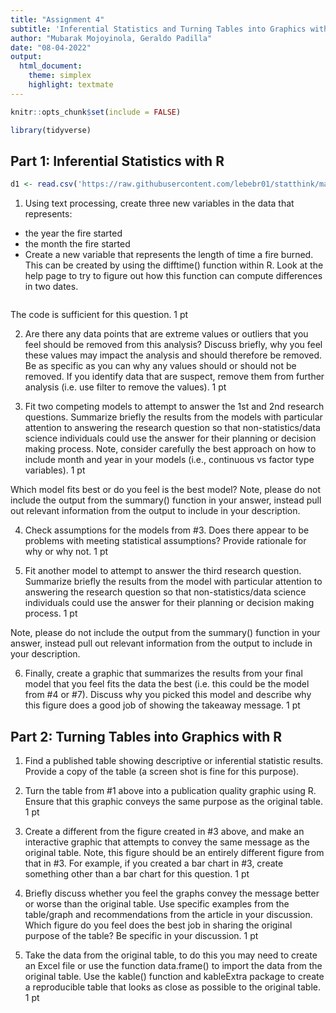 ```yaml
---
title: "Assignment 4"
subtitle: 'Inferential Statistics and Turning Tables into Graphics with R'
author: "Mubarak Mojoyinola, Geraldo Padilla"
date: "08-04-2022"
output:
  html_document:
    theme: simplex
    highlight: textmate
---
```


```r
knitr::opts_chunk$set(include = FALSE)
```

```r
library(tidyverse)
```

## Part 1: Inferential Statistics with R

```r
d1 <- read.csv('https://raw.githubusercontent.com/lebebr01/statthink/main/data-raw/cal-fire-9-10-2020.csv')
```

1. Using text processing, create three new variables in the data that represents:

- the year the fire started
- the month the fire started
- Create a new variable that represents the length of time a fire burned. This can be created by using the difftime() function within R. Look at the help page to try to figure out how this function can compute differences in two dates.

```r

```


The code is sufficient for this question. 1 pt

2. Are there any data points that are extreme values or outliers that you feel should be removed from this analysis? Discuss briefly, why you feel these values may impact the analysis and should therefore be removed. Be as specific as you can why any values should or should not be removed. If you identify data that are suspect, remove them from further analysis (i.e. use filter to remove the values). 1 pt

3. Fit two competing models to attempt to answer the 1st and 2nd research questions. Summarize briefly the results from the models with particular attention to answering the research question so that non-statistics/data science individuals could use the answer for their planning or decision making process. Note, consider carefully the best approach on how to include month and year in your models (i.e., continuous vs factor type variables). 1 pt

Which model fits best or do you feel is the best model?
Note, please do not include the output from the summary() function in your answer, instead pull out relevant information from the output to include in your description.

4. Check assumptions for the models from #3. Does there appear to be problems with meeting statistical assumptions? Provide rationale for why or why not. 1 pt

5. Fit another model to attempt to answer the third research question. Summarize briefly the results from the model with particular attention to answering the research question so that non-statistics/data science individuals could use the answer for their planning or decision making process. 1 pt

Note, please do not include the output from the summary() function in your answer, instead pull out relevant information from the output to include in your description.

6. Finally, create a graphic that summarizes the results from your final model that you feel fits the data the best (i.e. this could be the model from #4 or #7). Discuss why you picked this model and describe why this figure does a good job of showing the takeaway message. 1 pt

## Part 2: Turning Tables into Graphics with R

1. Find a published table showing descriptive or inferential statistic results. Provide a copy of the table (a screen shot is fine for this purpose).

2. Turn the table from #1 above into a publication quality graphic using R. Ensure that this graphic conveys the same purpose as the original table. 1 pt

3. Create a different from the figure created in #3 above, and make an interactive graphic that attempts to convey the same message as the original table. Note, this figure should be an entirely different figure from that in #3. For example, if you created a bar chart in #3, create something other than a bar chart for this question. 1 pt

4. Briefly discuss whether you feel the graphs convey the message better or worse than the original table. Use specific examples from the table/graph and recommendations from the article in your discussion. Which figure do you feel does the best job in sharing the original purpose of the table? Be specific in your discussion. 1 pt

5. Take the data from the original table, to do this you may need to create an Excel file or use the function data.frame() to import the data from the original table. Use the kable() function and kableExtra package to create a reproducible table that looks as close as possible to the original table. 1 pt